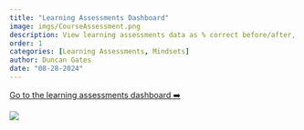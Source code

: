 ```yaml
---
title: "Learning Assessments Dashboard"
image: imgs/CourseAssessment.png
description: View learning assessments data as % correct before/after, % correct by each question, and finally % selected within each question!
order: 1
categories: [Learning Assessments, Mindsets]
author: Duncan Gates
date: "08-28-2024"
---
```


[Go to the learning assessments dashboard ➡️](https://tl-data.teachinglab.org/learning_assessments/)

[![](imgs/course_assessments_nav.gif)](https://tl-data.teachinglab.org/course_assessments/)
